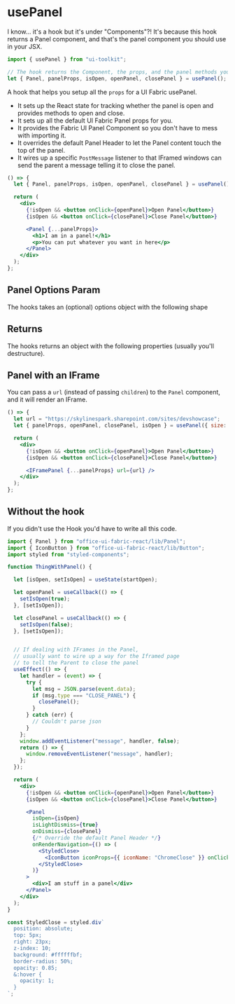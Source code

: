 
# usePanel

I know... it's a hook but it's under "Components"?! It's because this hook returns a Panel component, and that's the panel component you should use in your JSX.

```javascript
import { usePanel } from "ui-toolkit";

// The hook returns the Component, the props, and the panel methods you might need
let { Panel, panelProps, isOpen, openPanel, closePanel } = usePanel();
```

A hook that helps you setup all the `props` for a UI Fabric usePanel.

- It sets up the React state for tracking whether the panel is open and provides methods to open and close.
- It sets up all the default UI Fabric Panel props for you.
- It provides the Fabric UI Panel Component so you don't have to mess with importing it.
- It overrides the default Panel Header to let the Panel content touch the top of the panel.
- It wires up a specific `PostMessage` listener to that IFramed windows can send the parent a message telling it to close the panel.

```jsx live=true bordered=true
() => {
  let { Panel, panelProps, isOpen, openPanel, closePanel } = usePanel();

  return (
    <div>
      {!isOpen && <button onClick={openPanel}>Open Panel</button>}
      {isOpen && <button onClick={closePanel}>Close Panel</button>}

      <Panel {...panelProps}>
        <h1>I am in a panel!</h1>
        <p>You can put whatever you want in here</p>
      </Panel>
    </div>
  );
};
```

## Panel Options Param

The hooks takes an (optional) options object with the following shape

<PropsTable name="PanelOptions" />

## Returns

The hooks returns an object with the following properties (usually you'll destructure).

<PropsTable name="UsePanelResult" />

## Panel with an IFrame

You can pass a `url` (instead of passing `children`) to the `Panel` component, and it will render an IFrame.

```jsx live=true bordered=true
() => {
  let url = "https://skylinespark.sharepoint.com/sites/devshowcase";
  let { panelProps, openPanel, closePanel, isOpen } = usePanel({ size: "large" });

  return (
    <div>
      {!isOpen && <button onClick={openPanel}>Open Panel</button>}
      {isOpen && <button onClick={closePanel}>Close Panel</button>}

      <IFramePanel {...panelProps} url={url} />
    </div>
  );
};
```

## Without the hook

If you didn't use the Hook you'd have to write all this code.

```jsx
import { Panel } from "office-ui-fabric-react/lib/Panel";
import { IconButton } from "office-ui-fabric-react/lib/Button";
import styled from "styled-components";

function ThingWithPanel() {

  let [isOpen, setIsOpen] = useState(startOpen);

  let openPanel = useCallback(() => {
    setIsOpen(true);
  }, [setIsOpen]);

  let closePanel = useCallback(() => {
    setIsOpen(false);
  }, [setIsOpen]);


  // If dealing with IFrames in the Panel,
  // usually want to wire up a way for the Iframed page
  // to tell the Parent to close the panel
  useEffect(() => {
    let handler = (event) => {
      try {
        let msg = JSON.parse(event.data);
        if (msg.type === "CLOSE_PANEL") {
          closePanel();
        }
      } catch (err) {
        // Couldn't parse json
      }
    };
    window.addEventListener("message", handler, false);
    return () => {
      window.removeEventListener("message", handler);
    };
  });

  return (
    <div>
      {!isOpen && <button onClick={openPanel}>Open Panel</button>}
      {isOpen && <button onClick={closePanel}>Close Panel</button>}

      <Panel
        isOpen={isOpen}
        isLightDismiss={true}
        onDismiss={closePanel}
        {/* Override the default Panel Header */}
        onRenderNavigation={() => (
          <StyledClose>
            <IconButton iconProps={{ iconName: "ChromeClose" }} onClick={closePanel} />
          </StyledClose>
        )}
      >
        <div>I am stuff in a panel</div>
      </Panel>
    </div>
  );
}

const StyledClose = styled.div`
  position: absolute;
  top: 5px;
  right: 23px;
  z-index: 10;
  background: #ffffffbf;
  border-radius: 50%;
  opacity: 0.85;
  &:hover {
    opacity: 1;
  }
`;
```
